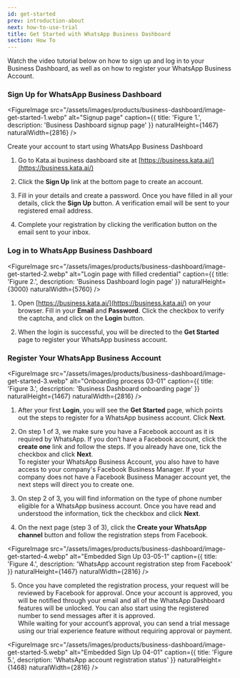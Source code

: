 ```yaml
---
id: get-started
prev: introduction-about
next: how-to-use-trial
title: Get Started with WhatsApp Business Dashboard
section: How To
---
```


Watch the video tutorial below on how to sign up and log in to your Business Dashboard, as well as on how to register your WhatsApp Business Account.

<YoutubeEmbedWrapper>
  <YoutubeEmbed id="jNTAPD5cou0" params="v=jNTAPD5cou0" title="Get Started with WhatsApp Business Dashboard" />
</YoutubeEmbedWrapper>

### Sign Up for WhatsApp Business Dashboard

<FigureImage
  src="/assets/images/products/business-dashboard/image-get-started-1.webp"
  alt="Signup page"
  caption={{ title: 'Figure 1.', description: 'Business Dashboard signup page' }}
  naturalHeight={1467}
  naturalWidth={2816}
/>

Create your account to start using WhatsApp Business Dashboard

1. Go to Kata.ai business dashboard site at [https://business.kata.ai/](https://business.kata.ai/)

2. Click the **Sign Up** link at the bottom page to create an account.

3. Fill in your details and create a password. Once you have filled in all your details, click the **Sign Up** button. A verification email will be sent to your registered email address.

4. Complete your registration by clicking the verification button on the email sent to your inbox.

### Log in to WhatsApp Business Dashboard

<FigureImage
  src="/assets/images/products/business-dashboard/image-get-started-2.webp"
  alt="Login page with filled credential"
  caption={{ title: 'Figure 2.', description: 'Business Dashboard login page' }}
  naturalHeight={3000}
  naturalWidth={5760}
/>

1. Open [https://business.kata.ai/](https://business.kata.ai/) on your browser. Fill in your **Email** and **Password**. Click the checkbox to verify the captcha, and click on the **Login** button.

2. When the login is successful, you will be directed to the **Get Started** page to register your WhatsApp business account.

### Register Your WhatsApp Business Account

<FigureImage
  src="/assets/images/products/business-dashboard/image-get-started-3.webp"
  alt="Onboarding process 03-01"
  caption={{ title: 'Figure 3.', description: 'Business Dashboard onboarding page' }}
  naturalHeight={1467}
  naturalWidth={2816}
/>

1. After your first **Login**, you will see the **Get Started** page, which points out the steps to register for a WhatsApp business account. Click **Next**.

2. On step 1 of 3, we make sure you have a Facebook account as it is required by WhatsApp. If you don’t have a Facebook account, click the **create one** link and follow the steps. If you already have one, tick the checkbox and click **Next**. <br/>To register your WhatsApp Business Account, you also have to have access to your company's Facebook Business Manager. If your company does not have a Facebook Business Manager account yet, the next steps will direct you to create one.

3. On step 2 of 3, you will find information on the type of phone number eligible for a WhatsApp business account. Once you have read and understood the information, tick the checkbox and click **Next**.

4. On the next page (step 3 of 3), click the **Create your WhatsApp channel** button and follow the registration steps from Facebook.

<FigureImage
  src="/assets/images/products/business-dashboard/image-get-started-4.webp"
  alt="Embedded Sign Up 03-05-1"
  caption={{ title: 'Figure 4.', description: 'WhatsApp account registration step from Facebook' }}
  naturalHeight={1467}
  naturalWidth={2816}
/>

5. Once you have completed the registration process, your request will be reviewed by Facebook for approval. Once your account is approved, you will be notified through your email and all of the WhatsApp Dashboard features will be unlocked. You can also start using the registered number to send messages after it is approved. <br/>While waiting for your account’s approval, you can send a trial message using our trial experience feature without requiring approval or payment.

<FigureImage
  src="/assets/images/products/business-dashboard/image-get-started-5.webp"
  alt="Embedded Sign Up 04-01"
  caption={{ title: 'Figure 5.', description: 'WhatsApp account registration status' }}
  naturalHeight={1468}
  naturalWidth={2816}
/>
